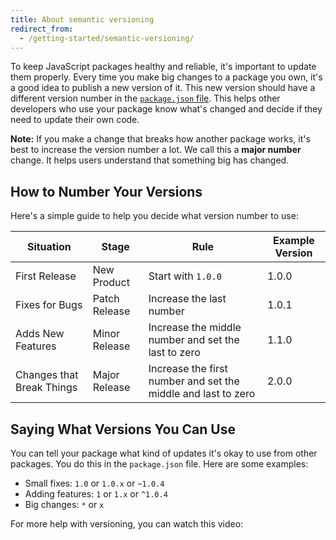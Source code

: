 ```yaml
---
title: About semantic versioning
redirect_from:
  - /getting-started/semantic-versioning/
---
```


To keep JavaScript packages healthy and reliable, it's important to update them properly. Every time you make big changes to a package you own, it's a good idea to publish a new version of it. This new version should have a different version number in the [`package.json` file][pkg-json]. This helps other developers who use your package know what's changed and decide if they need to update their own code.

**Note:** If you make a change that breaks how another package works, it's best to increase the version number a lot. We call this a **major number** change. It helps users understand that something big has changed.

## How to Number Your Versions

Here's a simple guide to help you decide what version number to use:

| Situation             | Stage          | Rule                                                 | Example Version |
| ----------------------| -------------- | ---------------------------------------------------- | --------------- |
| First Release         | New Product    | Start with `1.0.0`                                   | 1.0.0           |
| Fixes for Bugs        | Patch Release  | Increase the last number                              | 1.0.1           |
| Adds New Features     | Minor Release  | Increase the middle number and set the last to zero   | 1.1.0           |
| Changes that Break Things | Major Release  | Increase the first number and set the middle and last to zero | 2.0.0           |

## Saying What Versions You Can Use

You can tell your package what kind of updates it's okay to use from other packages. You do this in the `package.json` file. Here are some examples:

- Small fixes: `1.0` or `1.0.x` or `~1.0.4`
- Adding features: `1` or `1.x` or `^1.0.4`
- Big changes: `*` or `x`

For more help with versioning, you can watch this video:

<YouTube id="kK4Meix58R4" />

[semver-calc]: https://semver.npmjs.com/
[pkg-json]: creating-a-package-json-file
[semver-org]: http://semver.org/
[semver-video]: https://www.youtube.com/embed/kK4Meix58R4
